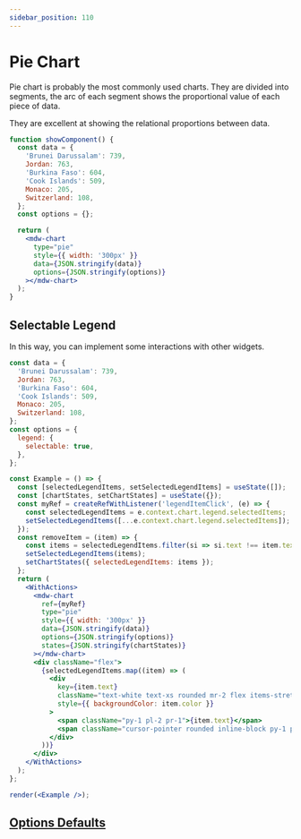 ```yaml
---
sidebar_position: 110
---
```


# Pie Chart

Pie chart is probably the most commonly used charts. They are divided into segments, the arc of each segment shows the proportional value of each piece of data.

They are excellent at showing the relational proportions between data.

```jsx live
function showComponent() {
  const data = {
    'Brunei Darussalam': 739,
    Jordan: 763,
    'Burkina Faso': 604,
    'Cook Islands': 509,
    Monaco: 205,
    Switzerland: 108,
  };
  const options = {};

  return (
    <mdw-chart
      type="pie"
      style={{ width: '300px' }}
      data={JSON.stringify(data)}
      options={JSON.stringify(options)}
    ></mdw-chart>
  );
}
```

## Selectable Legend

In this way, you can implement some interactions with other widgets. 

```jsx live noInline
const data = {
  'Brunei Darussalam': 739,
  Jordan: 763,
  'Burkina Faso': 604,
  'Cook Islands': 509,
  Monaco: 205,
  Switzerland: 108,
};
const options = {
  legend: {
    selectable: true,
  },
};

const Example = () => {
  const [selectedLegendItems, setSelectedLegendItems] = useState([]);
  const [chartStates, setChartStates] = useState({});
  const myRef = createRefWithListener('legendItemClick', (e) => {
    const selectedLegendItems = e.context.chart.legend.selectedItems;
    setSelectedLegendItems([...e.context.chart.legend.selectedItems]);
  });
  const removeItem = (item) => {
    const items = selectedLegendItems.filter(si => si.text !== item.text);
    setSelectedLegendItems(items);
    setChartStates({ selectedLegendItems: items });
  };
  return (
    <WithActions>
      <mdw-chart
        ref={myRef}
        type="pie"
        style={{ width: '300px' }}
        data={JSON.stringify(data)}
        options={JSON.stringify(options)}
        states={JSON.stringify(chartStates)}
      ></mdw-chart>
      <div className="flex">
        {selectedLegendItems.map((item) => (
          <div
            key={item.text}
            className="text-white text-xs rounded mr-2 flex items-stretch"
            style={{ backgroundColor: item.color }}
          >
            <span className="py-1 pl-2 pr-1">{item.text}</span>
            <span className="cursor-pointer rounded inline-block py-1 px-2 hover:bg-gray-700/50" onClick={() => removeItem(item)}>&times;</span>
          </div>
        ))}
      </div>
    </WithActions>
  );
};

render(<Example />);
```

## [Options Defaults](doughnut#options-defaults)
